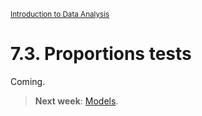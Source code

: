 <style>@import url(style.css);</style>
<small>[Introduction to Data Analysis](index.html)</small>

# 7.3. Proportions tests

Coming.

> __Next week__: [Models](080_models.html).

